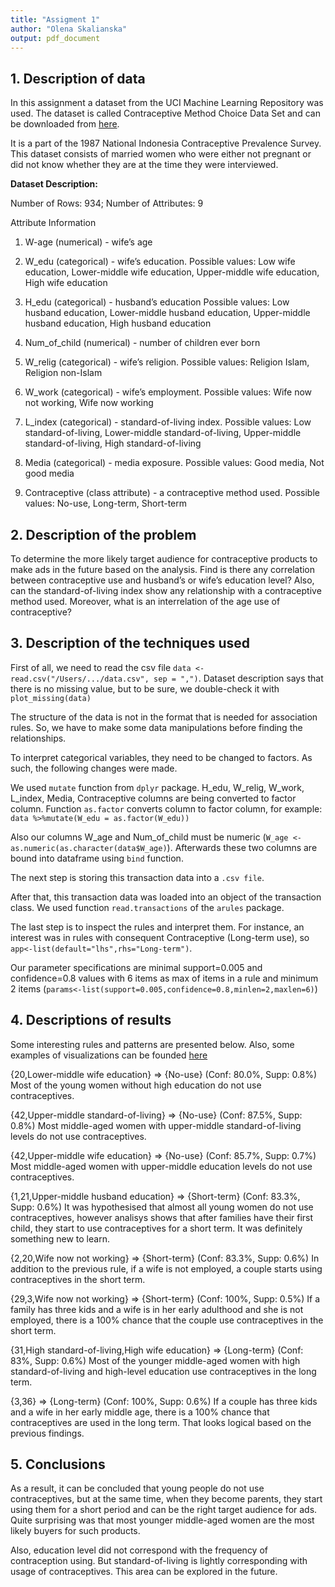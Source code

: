 ```yaml
---
title: "Assigment 1"
author: "Olena Skalianska"
output: pdf_document
---
```


## 1. Description of data

In this assignment a dataset from the UCI Machine Learning Repository was used.  The dataset is called Contraceptive Method Choice Data Set and can be downloaded from [here](https://drive.google.com/file/d/1wip1eqiQ7rK83kP0fPNuGXRFUSfl9z9P/view?usp=sharing). 

It is a part of the 1987 National Indonesia Contraceptive Prevalence Survey. This dataset consists of married women who were either not pregnant or did not know whether they are at the time they were interviewed. 

**Dataset Description:**

Number of Rows: 934; Number of Attributes: 9

Attribute Information

1. W-age (numerical) - wife's age 

2. W_edu (categorical) - wife's education. Possible values: Low wife education, Lower-middle wife education, Upper-middle wife education, High wife education 

3. H_edu (categorical) - husband's education  Possible values: Low husband education, Lower-middle husband education, Upper-middle husband education, High husband education  

4. Num_of_child (numerical) - number of children ever born 

5. W_relig (categorical) - wife's religion. Possible values: Religion Islam, Religion non-Islam

6. W_work (categorical) - wife's employment. Possible values: Wife now not working, Wife now working

7. L_index (categorical) - standard-of-living index.  Possible values: Low standard-of-living, Lower-middle standard-of-living, Upper-middle standard-of-living, High standard-of-living

8. Media (categorical) - media exposure. Possible values: Good media, Not good media

9. Contraceptive (class attribute) - a contraceptive method used. Possible values: No-use, Long-term, Short-term

## 2. Description of the problem

To determine the more likely target audience for contraceptive products to make ads in the future based on the analysis. Find is there any correlation between contraceptive use and husband's or wife's education level? Also, can the standard-of-living index show any relationship with a contraceptive method used. Moreover, what is an interrelation of the age use of contraceptive? 

## 3. Description of the techniques used

First of all, we need to read the csv file `data <- read.csv("/Users/.../data.csv", sep = ",")`. Dataset description says that there is no missing value, but to be sure, we double-check it with `plot_missing(data)`

The structure of the data is not in the format that is needed for association rules. So, we have to make some data manipulations before finding the relationships.

To interpret categorical variables, they need to be changed to factors. As such, the following changes were made.

We used `mutate` function from `dplyr` package. H_edu, W_relig, W_work, L_index, Media, Contraceptive columns are being converted to factor column. Function `as.factor` converts column to factor column, for example: `data %>%mutate(W_edu = as.factor(W_edu))`

Also our columns W_age and Num_of_child must be numeric (`W_age <- as.numeric(as.character(data$W_age)`). Afterwards these two columns are bound into dataframe using `bind` function. 

The next step is storing this transaction data into a `.csv file`.

After that, this transaction data was loaded into an object of the transaction class. We used function `read.transactions` of the `arules` package.

The last step is to inspect the rules and interpret them. For instance, an interest was in rules with consequent Contraceptive (Long-term use), so `app<-list(default="lhs",rhs="Long-term")`.

Our parameter specifications are minimal support=0.005 and confidence=0.8 values with 6 items as max of items in a rule and minimum 2 items (`params<-list(support=0.005,confidence=0.8,minlen=2,maxlen=6)`)

## 4. Descriptions of results 

Some interesting rules and patterns are presented below. Also, some examples of visualizations can be founded [here](https://drive.google.com/drive/folders/19tldx-qMITOSprXDw_KqADpLyzZZHS4p?usp=sharing)

{20,Lower-middle wife education} => {No-use} (Conf: 80.0%, Supp: 0.8%)
Most of the young women without high education do not use contraceptives.

{42,Upper-middle standard-of-living} => {No-use} (Conf: 87.5%, Supp: 0.8%) 
Most middle-aged women with upper-middle standard-of-living levels do not use contraceptives.

{42,Upper-middle wife education} => {No-use} (Conf: 85.7%, Supp: 0.7%) 
Most middle-aged women with upper-middle education levels do not use contraceptives.

{1,21,Upper-middle husband education} => {Short-term} (Conf: 83.3%, Supp: 0.6%)
It was hypothesised that almost all young women do not use contraceptives, however analisys shows that after families have their first child, they start to use contraceptives for a short term. It was definitely something new to learn.

{2,20,Wife now not working} => {Short-term} (Conf: 83.3%, Supp: 0.6%)
In addition to the previous rule, if a wife is not employed, a couple starts using contraceptives in the short term. 

{29,3,Wife now not working} => {Short-term} (Conf: 100%, Supp: 0.5%)
If a family has three kids and a wife is in her early adulthood and she is not employed, there is a 100% chance that the couple use contraceptives in the short term.

{31,High standard-of-living,High wife education} => {Long-term} (Conf: 83%, Supp: 0.6%)
Most of the younger middle-aged women with high standard-of-living and high-level education use contraceptives in the long term.

{3,36} => {Long-term} (Conf: 100%, Supp: 0.6%)
If a couple has three kids and a wife in her early middle age, there is a 100% chance that contraceptives are used in the long term. That looks logical based on the previous findings.

## 5. Conclusions

As a result, it can be concluded that young people do not use contraceptives, but at the same time, when they become parents, they start using them for a short period and can be the right target audience for ads. Quite surprising was that most younger middle-aged women are the most likely buyers for such products. 

Also, education level did not correspond with the frequency of contraception using. But standard-of-living is lightly corresponding with usage of contraceptives. This area can be explored in the future.